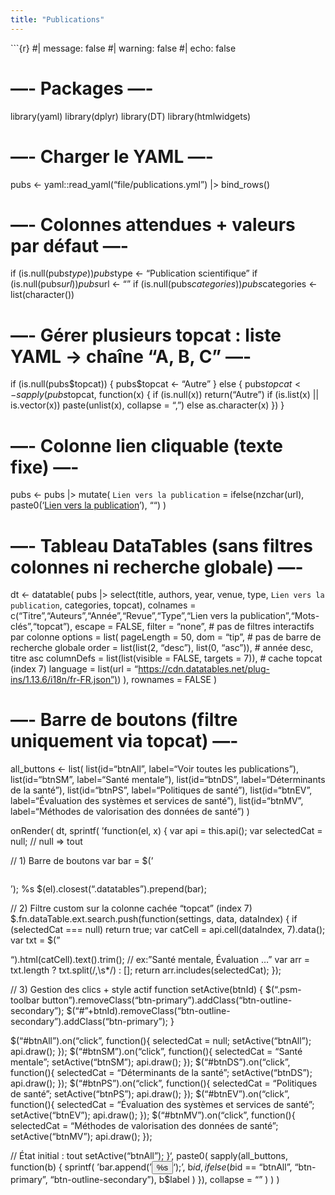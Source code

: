 ---
title: "Publications"
---

\`\`\`{r} #\| message: false #\| warning: false #\| echo: false

# ---- Packages ----

library(yaml) library(dplyr) library(DT) library(htmlwidgets)

# ---- Charger le YAML ----

pubs \<- yaml::read_yaml("file/publications.yml") \|\> bind_rows()

# ---- Colonnes attendues + valeurs par défaut ----

if (is.null(pubs$type))        pubs$type \<- "Publication scientifique" if (is.null(pubs$url))         pubs$url \<- "" if (is.null(pubs$categories))  pubs$categories \<- list(character())

# ---- Gérer plusieurs topcat : liste YAML -\> chaîne "A, B, C" ----

if (is.null(pubs$topcat)) {
  pubs$topcat \<- "Autre" } else { pubs$topcat <- sapply(pubs$topcat, function(x) { if (is.null(x)) return("Autre") if (is.list(x) \|\| is.vector(x)) paste(unlist(x), collapse = ", ") else as.character(x) }) }

# ---- Colonne lien cliquable (texte fixe) ----

pubs \<- pubs \|\> mutate( `Lien vers la publication` = ifelse(nzchar(url), paste0('<a href="', url, '" target="_blank">Lien vers la publication</a>'), "") )

# ---- Tableau DataTables (sans filtres colonnes ni recherche globale) ----

dt \<- datatable( pubs \|\> select(title, authors, year, venue, type, `Lien vers la publication`, categories, topcat), colnames = c("Titre","Auteurs","Année","Revue","Type","Lien vers la publication","Mots-clés","topcat"), escape = FALSE, filter = "none", \# pas de filtres interactifs par colonne options = list( pageLength = 50, dom = "tip", \# pas de barre de recherche globale order = list(list(2, "desc"), list(0, "asc")), \# année desc, titre asc columnDefs = list(list(visible = FALSE, targets = 7)), \# cache topcat (index 7) language = list(url = "[https://cdn.datatables.net/plug-ins/1.13.6/i18n/fr-FR.json")](https://cdn.datatables.net/plug-ins/1.13.6/i18n/fr-FR.json")) ), rownames = FALSE )

# ---- Barre de boutons (filtre uniquement via topcat) ----

all_buttons \<- list( list(id="btnAll", label="Voir toutes les publications"), list(id="btnSM", label="Santé mentale"), list(id="btnDS", label="Déterminants de la santé"), list(id="btnPS", label="Politiques de santé"), list(id="btnEV", label="Évaluation des systèmes et services de santé"), list(id="btnMV", label="Méthodes de valorisation des données de santé") )

onRender( dt, sprintf( 'function(el, x) { var api = this.api(); var selectedCat = null; // null =\> tout

// 1) Barre de boutons var bar = \$('

::: {.psm-toolbar style="margin:10px 0 12px; display:flex; gap:8px; flex-wrap:wrap;"}
:::

'); %s \$(el).closest(".datatables").prepend(bar);

// 2) Filtre custom sur la colonne cachée "topcat" (index 7) \$.fn.dataTable.ext.search.push(function(settings, data, dataIndex) { if (selectedCat === null) return true; var catCell = api.cell(dataIndex, 7).data(); var txt = \$("

<div>

").html(catCell).text().trim(); // ex: "Santé mentale, Évaluation ..." var arr = txt.length ? txt.split(/,\\s\*/) : \[\]; return arr.includes(selectedCat); });

// 3) Gestion des clics + style actif function setActive(btnId) { \$(".psm-toolbar button").removeClass("btn-primary").addClass("btn-outline-secondary"); \$("\#"+btnId).removeClass("btn-outline-secondary").addClass("btn-primary"); }

\$("#btnAll").on("click", function(){ selectedCat = null; setActive("btnAll"); api.draw(); }); \$("#btnSM").on("click", function(){ selectedCat = "Santé mentale"; setActive("btnSM"); api.draw(); }); \$("#btnDS").on("click", function(){ selectedCat = "Déterminants de la santé"; setActive("btnDS"); api.draw(); }); \$("#btnPS").on("click", function(){ selectedCat = "Politiques de santé"; setActive("btnPS"); api.draw(); }); \$("#btnEV").on("click", function(){ selectedCat = "Évaluation des systèmes et services de santé"; setActive("btnEV"); api.draw(); }); \$("#btnMV").on("click", function(){ selectedCat = "Méthodes de valorisation des données de santé"; setActive("btnMV"); api.draw(); });

// État initial : tout setActive("btnAll"); }', paste0( sapply(all_buttons, function(b) { sprintf( 'bar.append('<button id="%s" class="btn btn-sm %s">%s</button>');', b$id,
          ifelse(b$id == "btnAll", "btn-primary", "btn-outline-secondary"), b\$label ) }), collapse = "\n " ) ) )

</div>
